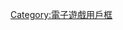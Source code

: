 {{Userbox
  |border-c = #000000
  |border-s = 1
  |id-c     = #1E1E23
  |id-s     = 9
  |info-c   = #373C43
  |info-s   = 11
  |info-fc  = #C33D2B
  |id       = 
  |info     = 这位用户沉浸于[[dota 2|<span style="color:#8E7767;">DotA 2</span>]]的快乐中。RUA！！！
  |nocat    = {{{nocat|}}}
  |usercategory    = 喜欢玩DotA 2的维基人
}}

<noinclude>
[[Category:電子遊戲用戶框]]
</noinclude>